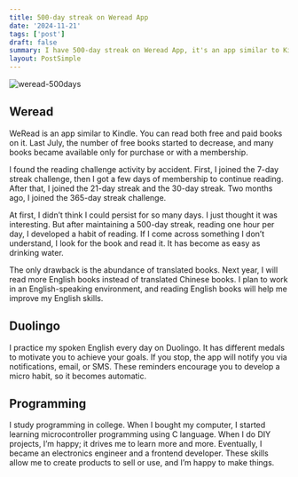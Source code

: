 ```yaml
---
title: 500-day streak on Weread App
date: '2024-11-21'
tags: ['post']
draft: false
summary: I have 500-day streak on Weread App, it's an app similar to Kindle in china
layout: PostSimple
---
```


![weread-500days](/static/images/weread-500days.jpeg)

<TOCInline toc={props.toc} exclude="Overview" toHeading={2} />

## Weread

WeRead is an app similar to Kindle. You can read both free and paid books on it. Last July, the number of free books started to decrease, and many books became available only for purchase or with a membership.

I found the reading challenge activity by accident. First, I joined the 7-day streak challenge, then I got a few days of membership to continue reading. After that, I joined the 21-day streak and the 30-day streak. Two months ago, I joined the 365-day streak challenge.

At first, I didn’t think I could persist for so many days. I just thought it was interesting. But after maintaining a 500-day streak, reading one hour per day, I developed a habit of reading. If I come across something I don’t understand, I look for the book and read it. It has become as easy as drinking water.

The only drawback is the abundance of translated books. Next year, I will read more English books instead of translated Chinese books. I plan to work in an English-speaking environment, and reading English books will help me improve my English skills.

## Duolingo

I practice my spoken English every day on Duolingo. It has different medals to motivate you to achieve your goals. If you stop, the app will notify you via notifications, email, or SMS. These reminders encourage you to develop a micro habit, so it becomes automatic.

## Programming

I study programming in college. When I bought my computer, I started learning microcontroller programming using C language. When I do DIY projects, I’m happy; it drives me to learn more and more. Eventually, I became an electronics engineer and a frontend developer. These skills allow me to create products to sell or use, and I’m happy to make things.
